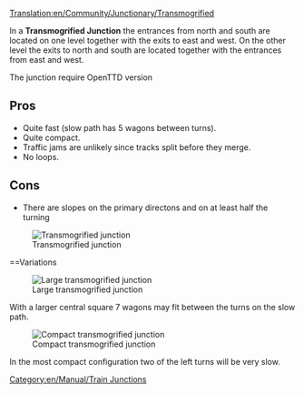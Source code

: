[[Translation:en/Community/Junctionary/Transmogrified]]
{{en/Community/Junctionary/Navigation}}

In a '''Transmogrified Junction''' the entrances from north and south are located on one level together with the exits to east and west. On the other level the exits to north and south are located together with the entrances from east and west.

The junction require OpenTTD version  

==Pros==
* Quite fast (slow path has 5 wagons between turns).
* Quite compact.
* Traffic jams are unlikely since tracks split before they merge.
* No loops.

==Cons==
* There are slopes on the primary directons and on at least half the turning 

[[File:en/Ttd.transmogrified.png|frame|none|Transmogrified junction]]

==Variations

[[File:en/Community/Junctionary/Ttd.transmogrified.large.png|frame|none|Large transmogrified junction]]

With a larger central square 7 wagons may fit between the turns on the slow path.

[[File:en/Community/Junctionary/Ttd.transmogrified.compact.png|frame|none|Compact transmogrified junction]]

In the most compact configuration two of the left turns will be very slow.

[[Category:en/Manual/Train Junctions]]